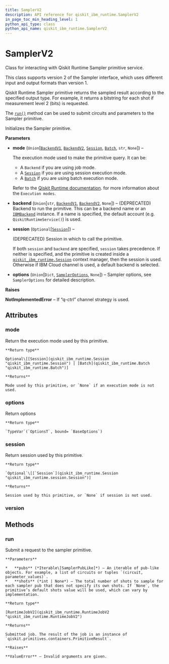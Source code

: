 ```yaml
---
title: SamplerV2
description: API reference for qiskit_ibm_runtime.SamplerV2
in_page_toc_min_heading_level: 1
python_api_type: class
python_api_name: qiskit_ibm_runtime.SamplerV2
---
```


# SamplerV2

<Class id="qiskit_ibm_runtime.SamplerV2" isDedicatedPage={true} github="https://github.com/Qiskit/qiskit-ibm-runtime/tree/stable/0.28/qiskit_ibm_runtime/sampler.py#L46-L172" signature="SamplerV2(mode=None, backend=None, session=None, options=None)" modifiers="class">
  Class for interacting with Qiskit Runtime Sampler primitive service.

  This class supports version 2 of the Sampler interface, which uses different input and output formats than version 1.

  Qiskit Runtime Sampler primitive returns the sampled result according to the specified output type. For example, it returns a bitstring for each shot if measurement level 2 (bits) is requested.

  The [`run()`](#qiskit_ibm_runtime.SamplerV2.run "qiskit_ibm_runtime.SamplerV2.run") method can be used to submit circuits and parameters to the Sampler primitive.

  Initializes the Sampler primitive.

  **Parameters**

  *   **mode** (`Union`\[[`BackendV1`](/api/qiskit/qiskit.providers.BackendV1 "(in Qiskit v1.2)"), [`BackendV2`](/api/qiskit/qiskit.providers.BackendV2 "(in Qiskit v1.2)"), [`Session`](qiskit_ibm_runtime.Session "qiskit_ibm_runtime.session.Session"), [`Batch`](qiskit_ibm_runtime.Batch "qiskit_ibm_runtime.batch.Batch"), `str`, `None`]) –

      The execution mode used to make the primitive query. It can be:

      *   A `Backend` if you are using job mode.
      *   A [`Session`](qiskit_ibm_runtime.Session "qiskit_ibm_runtime.Session") if you are using session execution mode.
      *   A [`Batch`](qiskit_ibm_runtime.Batch "qiskit_ibm_runtime.Batch") if you are using batch execution mode.

      Refer to the [Qiskit Runtime documentation](/guides/execution-modes). for more information about the `Execution modes`.

  *   **backend** (`Union`\[`str`, [`BackendV1`](/api/qiskit/qiskit.providers.BackendV1 "(in Qiskit v1.2)"), [`BackendV2`](/api/qiskit/qiskit.providers.BackendV2 "(in Qiskit v1.2)"), `None`]) – (DEPRECATED) Backend to run the primitive. This can be a backend name or an [`IBMBackend`](qiskit_ibm_runtime.IBMBackend "qiskit_ibm_runtime.IBMBackend") instance. If a name is specified, the default account (e.g. `QiskitRuntimeService()`) is used.

  *   **session** (`Optional`\[[`Session`](qiskit_ibm_runtime.Session "qiskit_ibm_runtime.session.Session")]) –

      (DEPRECATED) Session in which to call the primitive.

      If both `session` and `backend` are specified, `session` takes precedence. If neither is specified, and the primitive is created inside a [`qiskit_ibm_runtime.Session`](qiskit_ibm_runtime.Session "qiskit_ibm_runtime.Session") context manager, then the session is used. Otherwise if IBM Cloud channel is used, a default backend is selected.

  *   **options** (`Union`\[`Dict`, [`SamplerOptions`](qiskit_ibm_runtime.options.SamplerOptions "qiskit_ibm_runtime.options.sampler_options.SamplerOptions"), `None`]) – Sampler options, see `SamplerOptions` for detailed description.

  **Raises**

  **NotImplementedError** – If “q-ctrl” channel strategy is used.

  ## Attributes

  ### mode

  <Attribute id="qiskit_ibm_runtime.SamplerV2.mode">
    Return the execution mode used by this primitive.

    **Return type**

    Optional\[[Session](qiskit_ibm_runtime.Session "qiskit_ibm_runtime.Session") | [Batch](qiskit_ibm_runtime.Batch "qiskit_ibm_runtime.Batch")]

    **Returns**

    Mode used by this primitive, or `None` if an execution mode is not used.
  </Attribute>

  ### options

  <Attribute id="qiskit_ibm_runtime.SamplerV2.options" attributeTypeHint="SamplerOptions">
    Return options

    **Return type**

    `TypeVar`(`OptionsT`, bound= `BaseOptions`)
  </Attribute>

  ### session

  <Attribute id="qiskit_ibm_runtime.SamplerV2.session">
    Return session used by this primitive.

    **Return type**

    `Optional`\[[`Session`](qiskit_ibm_runtime.Session "qiskit_ibm_runtime.session.Session")]

    **Returns**

    Session used by this primitive, or `None` if session is not used.
  </Attribute>

  ### version

  <Attribute id="qiskit_ibm_runtime.SamplerV2.version" attributeValue="2" />

  ## Methods

  ### run

  <Function id="qiskit_ibm_runtime.SamplerV2.run" github="https://github.com/Qiskit/qiskit-ibm-runtime/tree/stable/0.28/qiskit_ibm_runtime/sampler.py#L134-L156" signature="run(pubs, *, shots=None)">
    Submit a request to the sampler primitive.

    **Parameters**

    *   **pubs** (*Iterable\[SamplerPubLike]*) – An iterable of pub-like objects. For example, a list of circuits or tuples `(circuit, parameter_values)`.
    *   **shots** (*int | None*) – The total number of shots to sample for each sampler pub that does not specify its own shots. If `None`, the primitive’s default shots value will be used, which can vary by implementation.

    **Return type**

    [RuntimeJobV2](qiskit_ibm_runtime.RuntimeJobV2 "qiskit_ibm_runtime.RuntimeJobV2")

    **Returns**

    Submitted job. The result of the job is an instance of `qiskit.primitives.containers.PrimitiveResult`.

    **Raises**

    **ValueError** – Invalid arguments are given.
  </Function>
</Class>

